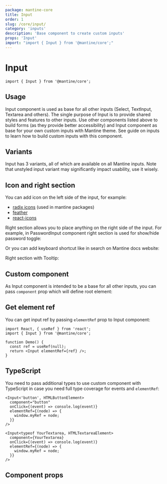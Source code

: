 ```yaml
---
package: mantine-core
title: Input
order: 1
slug: /core/input/
category: 'inputs'
description: 'Base component to create custom inputs'
props: 'Input'
import: "import { Input } from '@mantine/core';"
---
```



# Input

<PageHeader
  source="mantine-core/src/Input/Input.tsx"
  docs="core/Input.mdx"
  package="@mantine/core"
/>

```tsx
import { Input } from '@mantine/core';
```

## Usage

Input component is used as base for all other inputs (<GatsbyLink to="/core/select/">Select</GatsbyLink>, <GatsbyLink to="/core/text-input/">TextInput</GatsbyLink>, <GatsbyLink to="/core/textarea/">Textarea</GatsbyLink> and others).
The single purpose of Input is to provide shared styles and features to other inputs.
Use other components listed above to build forms (as they provide better accessibility)
and Input component as base for your own custom inputs with Mantine theme.
See <GatsbyLink to="/guides/inputs/">guide on inputs</GatsbyLink> to learn how to build custom inputs with this component.

<InputConfigurator />

## Variants

Input has 3 variants, all of which are available on all Mantine inputs.
Note that unstyled input variant may significantly impact usability, use it wisely.

<InputVariantsDemo />

## Icon and right section

You can add icon on the left side of the input, for example:

- [radix icons](https://icons.modulz.app/) (used in mantine packages)
- [feather](https://feathericons.com/)
- [react-icons](https://react-icons.github.io/react-icons)

<InputIconDemo />

Right section allows you to place anything on the right side of the input. For example, in <GatsbyLink to="/core/password-input/">PasswordInput</GatsbyLink>
component right section is used for show/hide password toggle:

<ActionIconUsageDemo />

Or you can add keyboard shortcut like in search on Mantine docs website:

<KbdInputDemo />

Right section with <GatsbyLink to="/core/tooltip/">Tooltip</GatsbyLink>:

<InputTooltipDemo />

## Custom component

As Input component is intended to be a base for all other inputs,
you can pass `component` prop which will define root element:

<InputComponentDemo />

## Get element ref

You can get input ref by passing `elementRef` prop to Input component:

```tsx
import React, { useRef } from 'react';
import { Input } from '@mantine/core';

function Demo() {
  const ref = useRef(null);
  return <Input elementRef={ref} />;
}
```

## TypeScript

You need to pass additional types to use custom component with TypeScript
in case you need full type coverage for events and `elementRef`:

```tsx
<Input<'button', HTMLButtonElement>
  component="button"
  onClick={(event) => console.log(event)}
  elementRef={(node) => {
    window.myRef = node;
  }}
/>

<Input<typeof YourTextarea, HTMLTextareaElement>
  component={YourTextarea}
  onClick={(event) => console.log(event)}
  elementRef={(node) => {
    window.myRef = node;
  }}
/>
```

## Component props

<PropsTable component="Input" />
